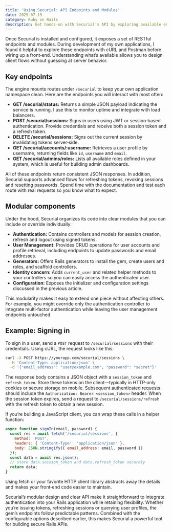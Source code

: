 ```yaml
---
title: 'Using Securial: API Endpoints and Modules'
date: 2025-07-15
category: Ruby on Rails
description: Get hands‑on with Securial’s API by exploring available endpoints for sessions, accounts and roles, and understand the modular components that power them.
---
```

Once Securial is installed and configured, it exposes a set of RESTful endpoints and modules. During development of my own applications, I found it helpful to explore these endpoints with cURL and Postman before wiring up a front‑end. Understanding what’s available allows you to design client flows without guessing at server behavior.

## Key endpoints

The engine mounts routes under `/securial` to keep your own application namespace clean. Here are the endpoints you will interact with most often:

- **GET /securial/status:** Returns a simple JSON payload indicating the service is running. I use this to monitor uptime and integrate with load balancers.
- **POST /securial/sessions:** Signs in users using JWT or session‑based authentication. Provide credentials and receive both a session token and a refresh token.
- **DELETE /securial/sessions:** Signs out the current session by invalidating tokens server‑side.
- **GET /securial/accounts/:username:** Retrieves a user profile by username, returning fields like `id`, `username` and `email`.
- **GET /securial/admins/roles:** Lists all available roles defined in your system, which is useful for building admin dashboards.

All of these endpoints return consistent JSON responses. In addition, Securial supports advanced flows for refreshing tokens, revoking sessions and resetting passwords. Spend time with the documentation and test each route with real requests so you know what to expect.

## Modular components

Under the hood, Securial organizes its code into clear modules that you can include or override individually:

- **Authentication:** Contains controllers and models for session creation, refresh and logout using signed tokens.
- **User Management:** Provides CRUD operations for user accounts and profile retrieval, including endpoints to update passwords and email addresses.
- **Generators:** Offers Rails generators to install the gem, create users and roles, and scaffold controllers.
- **Identity concern:** Adds `current_user` and related helper methods to your controllers so you can easily access the authenticated user.
- **Configuration:** Exposes the initializer and configuration settings discussed in the previous article.

This modularity makes it easy to extend one piece without affecting others. For example, you might override only the authentication controller to integrate multi‑factor authentication while leaving the user management endpoints untouched.

## Example: Signing in

To sign in a user, send a `POST` request to `/securial/sessions` with their credentials. Using cURL, the request looks like this:

```bash
curl -X POST https://yourapp.com/securial/sessions \
  -H 'Content-Type: application/json' \
  -d '{"email_address": "user@example.com", "password": "secret"}'
```

The response body contains a JSON object with a `session_token` and `refresh_token`. Store these tokens on the client—typically in HTTP‑only cookies or secure storage on mobile. Subsequent authenticated requests should include the `Authorization: Bearer <session_token>` header. When the session token expires, send a request to `/securial/sessions/refresh` with the refresh token to obtain a new session.

If you’re building a JavaScript client, you can wrap these calls in a helper function:

```javascript
async function signIn(email, password) {
  const res = await fetch('/securial/sessions', {
    method: 'POST',
    headers: { 'Content-Type': 'application/json' },
    body: JSON.stringify({ email_address: email, password })
  });
  const data = await res.json();
  // store data.session_token and data.refresh_token securely
  return data;
}
```

Using fetch or your favorite HTTP client library abstracts away the details and makes your front‑end code easier to maintain.

Securial’s modular design and clear API make it straightforward to integrate authentication into your Rails application while retaining flexibility. Whether you’re issuing tokens, refreshing sessions or querying user profiles, the gem’s endpoints follow predictable patterns. Combined with the configurable options described earlier, this makes Securial a powerful tool for building secure Rails APIs.